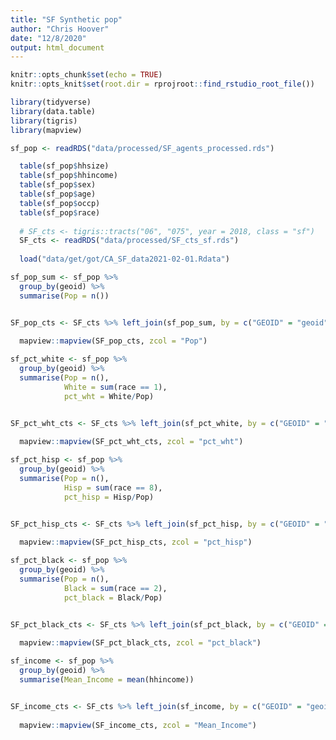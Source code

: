 ```yaml
---
title: "SF Synthetic pop"
author: "Chris Hoover"
date: "12/8/2020"
output: html_document
---
```


```r
knitr::opts_chunk$set(echo = TRUE)
knitr::opts_knit$set(root.dir = rprojroot::find_rstudio_root_file())

library(tidyverse)
library(data.table)
library(tigris)
library(mapview)

```

```r
sf_pop <- readRDS("data/processed/SF_agents_processed.rds")

  table(sf_pop$hhsize)
  table(sf_pop$hhincome)
  table(sf_pop$sex)
  table(sf_pop$age)
  table(sf_pop$occp)
  table(sf_pop$race)
        
  # SF_cts <- tigris::tracts("06", "075", year = 2018, class = "sf")
  SF_cts <- readRDS("data/processed/SF_cts_sf.rds")
  
  load("data/get/got/CA_SF_data2021-02-01.Rdata")
```

```r
sf_pop_sum <- sf_pop %>% 
  group_by(geoid) %>% 
  summarise(Pop = n())


SF_pop_cts <- SF_cts %>% left_join(sf_pop_sum, by = c("GEOID" = "geoid"))
  
  mapview::mapview(SF_pop_cts, zcol = "Pop")


```

```r
sf_pct_white <- sf_pop %>% 
  group_by(geoid) %>% 
  summarise(Pop = n(),
            White = sum(race == 1),
            pct_wht = White/Pop)


SF_pct_wht_cts <- SF_cts %>% left_join(sf_pct_white, by = c("GEOID" = "geoid"))
  
  mapview::mapview(SF_pct_wht_cts, zcol = "pct_wht")


```

```r
sf_pct_hisp <- sf_pop %>% 
  group_by(geoid) %>% 
  summarise(Pop = n(),
            Hisp = sum(race == 8),
            pct_hisp = Hisp/Pop)


SF_pct_hisp_cts <- SF_cts %>% left_join(sf_pct_hisp, by = c("GEOID" = "geoid"))
  
  mapview::mapview(SF_pct_hisp_cts, zcol = "pct_hisp")


```

```r
sf_pct_black <- sf_pop %>% 
  group_by(geoid) %>% 
  summarise(Pop = n(),
            Black = sum(race == 2),
            pct_black = Black/Pop)


SF_pct_black_cts <- SF_cts %>% left_join(sf_pct_black, by = c("GEOID" = "geoid"))
  
  mapview::mapview(SF_pct_black_cts, zcol = "pct_black")


```


```r
sf_income <- sf_pop %>% 
  group_by(geoid) %>% 
  summarise(Mean_Income = mean(hhincome))


SF_income_cts <- SF_cts %>% left_join(sf_income, by = c("GEOID" = "geoid"))
  
  mapview::mapview(SF_income_cts, zcol = "Mean_Income")


```